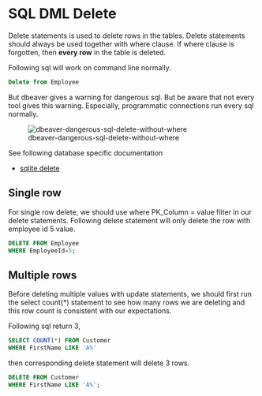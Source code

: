 # SQL DML Delete

Delete statements is used to delete rows in the tables.
Delete statements should always be used together with where clause.
If where clause is forgotten, then **every row** in the table is deleted.


Following sql will work on command line normally.


```sql
Delete from Employee
```

But dbeaver gives a warning for dangerous sql.
But be aware that not every tool gives this warning.
Especially, programmatic connections run every sql normally.


![dbeaver-dangerous-sql-delete-without-where](images/dbeaver-dangerous-sql-delete-without-where.png)



See following database specific documentation

- [sqlite delete](https://www.sqlite.org/lang_delete.html)


## Single row


For single row delete, we should use where PK_Column = value filter in our delete statements.
Following delete statement will only delete the row with employee id 5 value.


```sql
DELETE FROM Employee
WHERE EmployeeId=5; 
```


## Multiple rows

Before deleting multiple values with update statements, we should first run the select count(*) statement to see how many rows we are deleting and this row count is consistent with our expectations.


Following sql return 3, 

```sql
SELECT COUNT(*) FROM Customer 
WHERE FirstName LIKE 'A%'
```

then corresponding delete statement will delete 3 rows.

```sql
DELETE FROM Customer
WHERE FirstName LIKE 'A%'; 
```